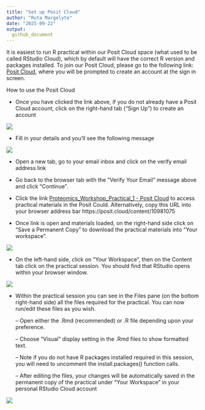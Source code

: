 ```yaml
---
title: "Set up Posit Cloud"
author: "Ruta Margelyte"
date: "2025-09-22"
output:
  github_document
---
```


It is easiest to run R practical within our Posit Cloud space (what used to be called RStudio Cloud), which by default will have the correct R version and packages installed. To join our Posit Cloud, please go to the following link: [Posit Cloud](https://posit.cloud/spaces/232842/join?access_code=VsT9IA2ou_hXs3nQr9UY3WrVdCuLqiUnMQmT8d7l), where you will be prompted to create an account at the sign in screen.

How to use the Posit Cloud

-   Once you have clicked the link above, if you do not already have a Posit Cloud account, click on the right-hand tab (“Sign Up”) to create an account

![](image.png)

-   Fill in your details and you’ll see the following message

![](image-1.png)

-   Open a new tab, go to your email inbox and click on the verify email address link 

-   Go back to the browser tab with the “Verify Your Email” message above and click “Continue”. 

-   Click the link [Proteomics_Workshop_Practical_1 - Posit Cloud](https://posit.cloud/content/10981075) to access practical materials in the Posit Could. Alternatively, copy this URL into your browser address bar  https://posit.cloud/content/10981075 

-   Once link is open and materials loaded, on the right-hand side click on “Save a Permanent Copy” to download the practical materials into “Your workspace”.

![](image-2.png)

-   On the left-hand side, click on “Your Workspace”, then on the Content tab click on the practical session. You should find that RStudio opens within your browser window.

![](image-3.png)


-   Within the practical session you can see in the Files pane (on the bottom right-hand side) all the files required for the practical. You can now run/edit these files as you wish. 

    –	  Open either the .Rmd (recommended) or .R file depending upon your preference.

    –	  Choose “Visual” display setting in the .Rmd files to show formatted text.

    –	  Note if you do not have R packages installed required in this session, you will need to uncomment the install.packages() function calls.

    –	  After editing the files, your changes will be automatically saved in the permanent copy of the practical under “Your Workspace” in your personal RStudio Cloud account 


![](image-4.png)


